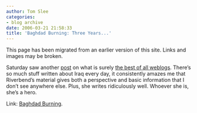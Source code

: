 ```yaml
---
author: Tom Slee
categories:
- blog archive
date: 2006-03-21 21:58:33
title: 'Baghdad Burning: Three Years...'
---
```


::: {.callout-note}

This page has been migrated from an earlier version of this site. 
Links and images may be broken.

:::



				

Saturday saw another [post](http://riverbendblog.blogspot.com/2006_03_01_riverbendblog_archive.html#114264288537634165) on what is surely [the best of all weblogs](http://riverbendblog.blogspot.com/). There's so much stuff written about Iraq every day, it consistently amazes me that Riverbend's material gives both a perspective and basic information that I don't see anywhere else. Plus, she writes ridiculously well. Whoever she is, she's a hero.




Link: [Baghdad Burning](http://riverbendblog.blogspot.com/2006_03_01_riverbendblog_archive.html#114264288537634165).


		
